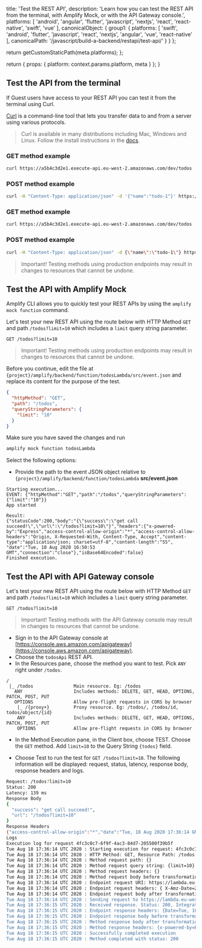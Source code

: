                   
  title: 'Test the REST API',
  description: 'Learn how you can test the REST API from the terminal, with Amplify Mock, or with the API Gateway console.',
  platforms: [
    'android',
    'angular',
    'flutter',
    'javascript',
    'nextjs',
    'react',
    'react-native',
    'swift',
    'vue'
  ],
  canonicalObject: {
    group1: {
      platforms: [
        'swift',
        'android',
        'flutter',
        'javascript',
        'react',
        'nextjs',
        'angular',
        'vue',
        'react-native'
      ],
      canonicalPath: '/javascript/build-a-backend/restapi/test-api/'
    }
  }
};

  return getCustomStaticPath(meta.platforms);
};

  return {
    props: {
      platform: context.params.platform,
      meta
    }
  };
}
          

## Test the API from the terminal

If Guest users have access to your REST API you can test it from the terminal using Curl.

[Curl](https://github.com/curl/curl) is a command-line tool that lets you transfer data to and from a server using various protocols.

> Curl is available in many distributions including Mac, Windows and Linux. Follow the install instructions in the [docs](https://curl.haxx.se/docs/install.html).

<BlockSwitcher>
<Block name="Mac and Linux">

### GET method example

```bash
curl https://a5b4c3d2e1.execute-api.eu-west-2.amazonaws.com/dev/todos
```

### POST method example

```bash
curl -H "Content-Type: application/json" -d '{"name":"todo-1"}' https://a5b4c3d2e1.execute-api.eu-west-2.amazonaws.com/dev/todos
```

</Block>
<Block name="Windows">

### GET method example

```bash
curl https://a5b4c3d2e1.execute-api.eu-west-2.amazonaws.com/dev/todos
```

### POST method example

```bash
curl -H "Content-Type: application/json" -d {\"name\":\"todo-1\"} https://a5b4c3d2e1.execute-api.eu-west-2.amazonaws.com/dev/todos
```

</Block>
</BlockSwitcher>

> Important! Testing methods using production endpoints may result in changes to resources that cannot be undone.

## Test the API with Amplify Mock

Amplify CLI allows you to quickly test your REST APIs by using the `amplify mock function` command.

Let's test your new REST API using the route below with HTTP Method `GET` and path `/todos?limit=10` which includes a `limit` query string parameter.

```console
GET /todos?limit=10
```

> Important! Testing methods using production endpoints may result in changes to resources that cannot be undone.

Before you continue, edit the file at `{project}/amplify/backend/function/todosLambda/src/event.json` and replace its content for the purpose of the test.

```json
{
  "httpMethod": "GET",
  "path": "/todos",
  "queryStringParameters": {
    "limit": "10"
  }
}
```

Make sure you have saved the changes and run

```bash
amplify mock function todosLambda
```

Select the following options:

- Provide the path to the event JSON object relative to `{project}/amplify/backend/function/todosLambda` __src/event.json__

```console
Starting execution...
EVENT: {"httpMethod":"GET","path":"/todos","queryStringParameters":{"limit":"10"}}
App started

Result:
{"statusCode":200,"body":"{\"success\":\"get call succeed!\",\"url\":\"/todos?limit=10\"}","headers":{"x-powered-by":"Express","access-control-allow-origin":"*","access-control-allow-headers":"Origin, X-Requested-With, Content-Type, Accept","content-type":"application/json; charset=utf-8","content-length":"55", "date":"Tue, 18 Aug 2020 16:50:53 GMT","connection":"close"},"isBase64Encoded":false}
Finished execution.
```

## Test the API with API Gateway console

Let's test your new REST API using the route below with HTTP Method `GET` and path `/todos?limit=10` which includes a `limit` query string parameter.

```console
GET /todos?limit=10
```

> Important! Testing methods with the API Gateway console may result in changes to resources that cannot be undone.

- Sign in to the API Gateway console at [https://console.aws.amazon.com/apigateway](https://console.aws.amazon.com/apigateway).
- Choose the `todosApi` REST API.
- In the Resources pane, choose the method you want to test. Pick `ANY` right under `/todos`.

```console
/                        
 |_ /todos               Main resource. Eg: /todos
   ANY                   Includes methods: DELETE, GET, HEAD, OPTIONS, PATCH, POST, PUT
   OPTIONS               Allow pre-flight requests in CORS by browser
    |_ /{proxy+}         Proxy resource. Eg: /todos/, /todos/id, todos/object/{id}
    ANY                  Includes methods: DELETE, GET, HEAD, OPTIONS, PATCH, POST, PUT
    OPTIONS              Allow pre-flight requests in CORS by browser
```

- In the Method Execution pane, in the Client box, choose TEST. Choose the `GET` method. Add `limit=10` to the Query String `{todos}` field.

- Choose Test to run the test for `GET /todos?limit=10`. The following information will be displayed: request, status, latency, response body, response headers and logs.

```bash
Request: /todos?limit=10
Status: 200
Latency: 139 ms
Response Body
{
  "success": "get call succeed!",
  "url": "/todos?limit=10"
}
Response Headers
{"access-control-allow-origin":"*","date":"Tue, 18 Aug 2020 17:36:14 GMT","content-length":"55","access-control-allow-headers":"Origin, X-Requested-With, Content-Type, Accept","x-powered-by":"Express","content-type":"application/json; charset=utf-8","connection":"close"}
Logs
Execution log for request 4fc3c0c7-6f9f-4ac3-84d7-205500f39b5f
Tue Aug 18 17:36:14 UTC 2020 : Starting execution for request: 4fc3c0c7-6f9f-4ac3-84d7-205500f39b5f
Tue Aug 18 17:36:14 UTC 2020 : HTTP Method: GET, Resource Path: /todos
Tue Aug 18 17:36:14 UTC 2020 : Method request path: {}
Tue Aug 18 17:36:14 UTC 2020 : Method request query string: {limit=10}
Tue Aug 18 17:36:14 UTC 2020 : Method request headers: {}
Tue Aug 18 17:36:14 UTC 2020 : Method request body before transformations: 
Tue Aug 18 17:36:14 UTC 2020 : Endpoint request URI: https://lambda.eu-west-2.amazonaws.com/2015-03-31/functions/arn:aws:lambda:eu-west-2:664371068953:function:expressLambda-dev/invocations
Tue Aug 18 17:36:14 UTC 2020 : Endpoint request headers: { X-Amz-Date=20200818T173614Z, X-Amz-Source-Arn=arn:aws:execute-api:eu-west-2:664371068953:s3zmw6fqy5/test-invoke-stage/GET/todos, Accept=application/json, User-Agent=AmazonAPIGateway_s3zmw6fqy5, X-Amz-Security-Token=IQoJb3JpZ2luX2VjEDEaCWV1LXdlc3QtMiJGMEQCIC3KIeR66WhaCBw+eJ+GPhF7y4hz9xC2nN+ARb7T3psyAiBdsoaD9yMfiw2dHWjQM5x7vM11XmToNSGu64mckUQdzSq0AwgaEAEaDDU0NDM4ODgxNjY2MyIMIzObNbCd6QtYwb0IKpEDpHXEzkM2OYq7JfL0U/WbF09KNamodfnifRYwZd/GNOwykykc/zHiU9X0XZPRd+QTnQe/9eoy8DaxBkDgRzQQjTThQWJWadtcfjryTLRKpVeo1UueL+f6DTUDf+URjb0P9CN1gPm+ntZD3LSyAXGwACKG7YMA5/HyeEk [TRUNCATED]
Tue Aug 18 17:36:14 UTC 2020 : Endpoint request body after transformations: {"resource":"/todos","path":"/todos","httpMethod":"GET","headers":null,"multiValueHeaders":null,"queryStringParameters":{"limit":"10"},"multiValueQueryStringParameters":{"limit":["10"]},"pathParameters":null,"stageVariables":null,"requestContext":{"resourcePath":"/todos","httpMethod":"GET","requestTime":"18/Aug/2020:17:36:14 +0000","path":"/todos","accountId":"EXAMPLE_ID","protocol":"HTTP/1.1","stage":"test-invoke-stage","domainPrefix":"testPrefix","requestTimeEpoch":1597772174890,"requestId":"4fc3c0c7-6f9f-4ac3-84d7-205500f39b5f","identity":{"cognitoIdentityPoolId":null,"cognitoIdentityId":null,"apiKey":"test-invoke-api-key","principalOrgId":null,"cognitoAuthenticationType":null,"userArn":"arn:aws:iam::664371068953:root","apiKeyId":"test-invoke-api-key-id","userAgent":"aws-internal/3 aws-sdk-java/1.11.820 Linux/4.9.217-0.1.ac.205.84.332.metal1.x86_64 OpenJDK_64-Bit_Server_VM/25.252-b09 java/1.8.0_252 v [TRUNCATED]
Tue Aug 18 17:36:14 UTC 2020 : Sending request to https://lambda.eu-west-2.amazonaws.com/2015-03-31/functions/arn:aws:lambda:eu-west-2:664371068953:function:expressLambda-dev/invocations
Tue Aug 18 17:36:15 UTC 2020 : Received response. Status: 200, Integration latency: 137 ms
Tue Aug 18 17:36:15 UTC 2020 : Endpoint response headers: {Date=Tue, 18 Aug 2020 17:36:15 GMT, Content-Type=application/json, Content-Length=443, Connection=keep-alive, sampled=0}
Tue Aug 18 17:36:15 UTC 2020 : Endpoint response body before transformations: {"statusCode":200,"body":"{\"success\":\"get call succeed!\",\"url\":\"/todos?limit=10\"}","headers":{"x-powered-by":"Express","access-control-allow-origin":"*","access-control-allow-headers":"Origin, X-Requested-With, Content-Type, Accept","content-type":"application/json; charset=utf-8","content-length":"55","date":"Tue, 18 Aug 2020 17:36:14 GMT","connection":"close"},"isBase64Encoded":false}
Tue Aug 18 17:36:15 UTC 2020 : Method response body after transformations: {"success":"get call succeed!","url":"/todos?limit=10"}
Tue Aug 18 17:36:15 UTC 2020 : Method response headers: {x-powered-by=Express, access-control-allow-origin=*, access-control-allow-headers=Origin, X-Requested-With, Content-Type, Accept, content-type=application/json; charset=utf-8, content-length=55, date=Tue, 18 Aug 2020 17:36:14 GMT, connection=close, Sampled=0}
Tue Aug 18 17:36:15 UTC 2020 : Successfully completed execution
Tue Aug 18 17:36:15 UTC 2020 : Method completed with status: 200
```
